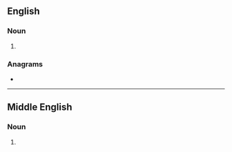 ==English==

===Noun===
{{head|en|noun plural form}}

# {{plural of|blower|lang=en}}

===Anagrams===
* {{anagrams|en|a=belorsw|Bowlers|Wrobels|bowlers|worbles}}

----

==Middle English==

===Noun===
{{head|enm|noun plural form}}

# {{plural of|blower|lang=enm}}